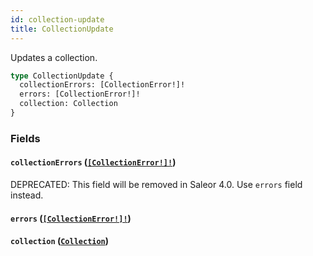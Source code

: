 ```yaml
---
id: collection-update
title: CollectionUpdate
---
```


Updates a collection.

```graphql
type CollectionUpdate {
  collectionErrors: [CollectionError!]!
  errors: [CollectionError!]!
  collection: Collection
}
```

### Fields

#### `collectionErrors` ([`[CollectionError!]!`](/docs/developer/api-reference/objects/collection-error))

<span class="badge badge--warning">DEPRECATED: This field will be removed in Saleor 4.0. Use `errors` field instead.</span>

#### `errors` ([`[CollectionError!]!`](/docs/developer/api-reference/objects/collection-error))

#### `collection` ([`Collection`](/docs/developer/api-reference/objects/collection))
